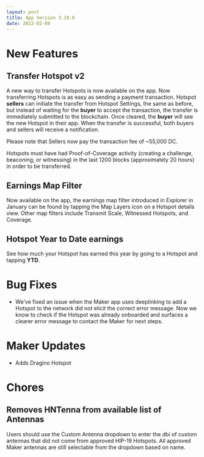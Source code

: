 ```yaml
---
layout: post
title: App Version 3.10.0
date: 2022-02-08
---
```


# New Features

## Transfer Hotspot v2

A new way to transfer Hotspots is now available on the app. Now transferring Hotspots is as easy as
sending a payment transaction. Hotspot **sellers** can initiate the transfer from Hotspot Settings,
the same as before, but instead of waiting for the **buyer** to accept the transaction, the transfer
is immediately submitted to the blockchain. Once cleared, the **buyer** will see the new Hotspot in
their app. When the transfer is successful, both buyers and sellers will receive a notification.

<!--truncate-->

Please note that Sellers now pay the transaction fee of ~55,000 DC.

Hotspots must have had Proof-of-Coverage activity (creating a challenge, beaconing, or witnessing)
in the last 1200 blocks (approximately 20 hours) in order to be transferred.

## Earnings Map Filter

Now available on the app, the earnings map filter introduced in Explorer in January can be found by
tapping the Map Layers icon on a Hotspot details view. Other map filters include Transmit Scale,
Witnessed Hotspots, and Coverage.

## Hotspot Year to Date earnings

See how much your Hotspot has earned this year by going to a Hotspot and tapping **YTD**.

# Bug Fixes

- We’ve fixed an issue when the Maker app uses deeplinking to add a Hotspot to the network did not
  elicit the correct error message. Now we know to check if the Hotspot was already onboarded and
  surfaces a clearer error message to contact the Maker for next steps.

# Maker Updates

- Adds Dragino Hotspot

# Chores

## Removes HNTenna from available list of Antennas

Users should use the Custom Antenna dropdown to enter the dbi of custom antennas that did not come
from approved HIP-19 Hotspots. All approved Maker antennas are still selectable from the dropdown
based on name.
